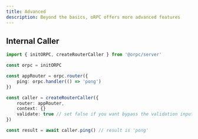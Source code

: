 ```yaml
---
title: Advanced
description: Beyond the basics, oRPC offers more advanced features
---
```


## Internal Caller

```ts
import { initORPC, createRouterCaller } from '@orpc/server'

const orpc = initORPC

const appRouter = orpc.router({
    ping: orpc.handler(() => 'pong')
})

const caller = createRouterCaller({
    router: appRouter,
    context: {}
    validate: true // set false if you want bypass the validation input and output
})

const result = await caller.ping() // result is 'pong'
```